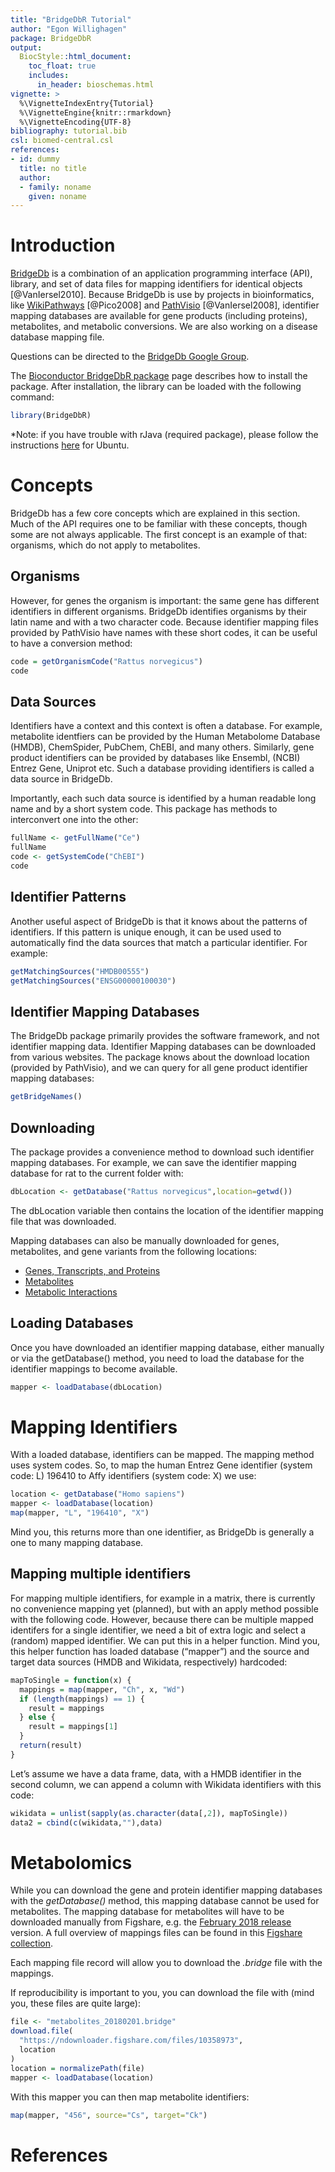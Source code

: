 ```yaml
---
title: "BridgeDbR Tutorial"
author: "Egon Willighagen"
package: BridgeDbR
output: 
  BiocStyle::html_document:
    toc_float: true
    includes:
      in_header: bioschemas.html
vignette: >
  %\VignetteIndexEntry{Tutorial}
  %\VignetteEngine{knitr::rmarkdown}
  %\VignetteEncoding{UTF-8}  
bibliography: tutorial.bib
csl: biomed-central.csl
references:
- id: dummy
  title: no title
  author:
  - family: noname
    given: noname
---
```


# Introduction

[BridgeDb](https://github.com/bridgedb/BridgeDb) is a combination of an application programming interface (API), library, and set of data files
for mapping identifiers for identical objects [@VanIersel2010]. Because BridgeDb is
use by projects in bioinformatics, like [WikiPathways](http://wikipathways.org/) [@Pico2008] and
[PathVisio](http://pathvisio.org/) [@VanIersel2008],
identifier mapping databases are available for gene products (including proteins), metabolites, and metabolic conversions. We are also working on a disease database mapping file.

Questions can be directed to the [BridgeDb Google Group](https://groups.google.com/forum/#!forum/bridgedb-discuss).

The [Bioconductor BridgeDbR package](https://doi.org/10.18129/B9.bioc.BridgeDbR)
page describes how to install the package. After installation, the library can be loaded with the following command:

```r
library(BridgeDbR)
```

*Note: if you have trouble with rJava (required package), please follow the instructions [here](https://github.com/hannarud/r-best-practices/wiki/Installing-RJava-(Ubuntu)) for Ubuntu.

# Concepts

BridgeDb has a few core concepts which are explained in this section. Much of the API requires one to
be familiar with these concepts, though some are not always applicable. The first concept is an example
of that: organisms, which do not apply to metabolites.

## Organisms

However, for genes the organism is important: the same gene has different identifiers in different
organisms. BridgeDb identifies organisms by their latin name and with a two character code. Because
identifier mapping files provided by PathVisio have names with these short codes, it can be useful to
have a conversion method:

```r
code = getOrganismCode("Rattus norvegicus")
code
```

## Data Sources

Identifiers have a context and this context is often a database. For example, metabolite identfiers
can be provided by the Human Metabolome Database (HMDB), ChemSpider, PubChem, ChEBI, and many others. Similarly,
gene product identifiers can be provided by databases like Ensembl, (NCBI) Entrez Gene, Uniprot etc. Such a database providing identifiers is called a data source in BridgeDb.

Importantly, each such data source is identified by a human readable long name and by a short
system code. This package has methods to interconvert one into the other:

```r
fullName <- getFullName("Ce")
fullName
code <- getSystemCode("ChEBI")
code
```

## Identifier Patterns

Another useful aspect of BridgeDb is that it knows about the patterns of identifiers. If this
pattern is unique enough, it can be used used to automatically find the data sources that
match a particular identifier. For example:

```r
getMatchingSources("HMDB00555")
getMatchingSources("ENSG00000100030")
```

## Identifier Mapping Databases

The BridgeDb package primarily provides the software framework, and not identifier mapping
data. Identifier Mapping databases can be downloaded from various websites. The package
knows about the download location (provided by PathVisio), and we can query for all gene
product identifier mapping databases:

```r
getBridgeNames()
```

## Downloading

The package provides
a convenience method to download such identifier mapping databases. For example, we can save the
identifier mapping database for rat to the current folder with:

```r
dbLocation <- getDatabase("Rattus norvegicus",location=getwd())
```

The dbLocation variable then contains the location of the identifier mapping file that was
downloaded.

Mapping databases can also be manually downloaded for genes, metabolites, and gene variants
from the following locations:

* [Genes, Transcripts, and Proteins](https://www.bridgedb.org/mapping-databases/ensembl-gene-mappings/)
* [Metabolites](https://www.bridgedb.org/mapping-databases/hmdb-metabolite-mappings/)
* [Metabolic Interactions](https://www.bridgedb.org/mapping-databases/rhea-interaction-mappings/)

## Loading Databases

Once you have downloaded an identifier mapping database, either manually or via the getDatabase()
method, you need to load the database for the identifier mappings to become available.

```r
mapper <- loadDatabase(dbLocation)
```

# Mapping Identifiers

With a loaded database, identifiers can be mapped. The mapping method uses system codes. So, to
map the human Entrez Gene identifier (system code: L) 196410 to Affy identifiers (system code: X) we
use:

```r
location <- getDatabase("Homo sapiens")
mapper <- loadDatabase(location)
map(mapper, "L", "196410", "X")
```

Mind you, this returns more than one identifier, as BridgeDb is generally a one to many mapping database.

## Mapping multiple identifiers

For mapping multiple identifiers, for example in a matrix, there is currently no convenience mapping
yet (planned), but with an apply method possible with the following code. However, because
there can be multiple mapped identifers for a single identifier, we need a bit of extra logic and
select a (random) mapped identifier. We can put this in a helper function. Mind you, this helper
function has loaded database ("mapper") and the source and target data sources (HMDB and Wikidata,
respectively) hardcoded:

```r
mapToSingle = function(x) {
  mappings = map(mapper, "Ch", x, "Wd")
  if (length(mappings) == 1) {
    result = mappings
  } else {
    result = mappings[1]
  }
  return(result)
}
```

Let's assume we have a data frame, data, with a HMDB identifier in the second column, we can append
a column with Wikidata identifiers with this code:

```r
wikidata = unlist(sapply(as.character(data[,2]), mapToSingle))
data2 = cbind(c(wikidata,""),data)
```

# Metabolomics

While you can download the gene and protein identifier mapping databases with the *getDatabase()* method,
this mapping database cannot be used for metabolites. The mapping database for metabolites will have to
be downloaded manually from Figshare, e.g. the
[February 2018 release](https://figshare.com/articles/Metabolite_BridgeDb_ID_Mapping_Database_20180201_/5845134)
version. A full overview of mappings files can be found in this
[Figshare collection](https://figshare.com/collections/Metabolite_BridgeDb_ID_Mapping_Database/4456148).

Each mapping file record will allow you to download the *.bridge* file with the mappings.

If reproducibility is important to you, you can download the file with (mind you, these files are
quite large):

```r
file <- "metabolites_20180201.bridge"
download.file(
  "https://ndownloader.figshare.com/files/10358973",
  location
)
location = normalizePath(file)
mapper <- loadDatabase(location)
```

With this mapper you can then map metabolite identifiers:

```r
map(mapper, "456", source="Cs", target="Ck")
```

# References

